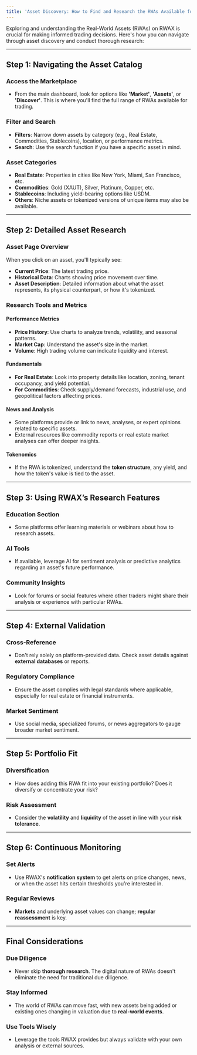 ```yaml
---
title: 'Asset Discovery: How to Find and Research the RWAs Available for Trading  '
---
```


Exploring and understanding the Real-World Assets (RWAs) on RWAX is crucial for making informed trading decisions. Here's how you can navigate through asset discovery and conduct thorough research:

---

## Step 1: Navigating the Asset Catalog

### Access the Marketplace
- From the main dashboard, look for options like **'Market'**, **'Assets'**, or **'Discover'**. This is where you'll find the full range of RWAs available for trading.

### Filter and Search
- **Filters**: Narrow down assets by category (e.g., Real Estate, Commodities, Stablecoins), location, or performance metrics.
- **Search**: Use the search function if you have a specific asset in mind.

### Asset Categories
- **Real Estate**: Properties in cities like New York, Miami, San Francisco, etc.
- **Commodities**: Gold (XAUT), Silver, Platinum, Copper, etc.
- **Stablecoins**: Including yield-bearing options like USDM.
- **Others**: Niche assets or tokenized versions of unique items may also be available.

---

## Step 2: Detailed Asset Research

### Asset Page Overview
When you click on an asset, you'll typically see:
- **Current Price**: The latest trading price.
- **Historical Data**: Charts showing price movement over time.
- **Asset Description**: Detailed information about what the asset represents, its physical counterpart, or how it's tokenized.

### Research Tools and Metrics
#### Performance Metrics
- **Price History**: Use charts to analyze trends, volatility, and seasonal patterns.
- **Market Cap**: Understand the asset's size in the market.
- **Volume**: High trading volume can indicate liquidity and interest.

#### Fundamentals
- **For Real Estate**: Look into property details like location, zoning, tenant occupancy, and yield potential.
- **For Commodities**: Check supply/demand forecasts, industrial use, and geopolitical factors affecting prices.

#### News and Analysis
- Some platforms provide or link to news, analyses, or expert opinions related to specific assets.
- External resources like commodity reports or real estate market analyses can offer deeper insights.

#### Tokenomics
- If the RWA is tokenized, understand the **token structure**, any yield, and how the token's value is tied to the asset.

---

## Step 3: Using RWAX’s Research Features

### Education Section
- Some platforms offer learning materials or webinars about how to research assets.

### AI Tools
- If available, leverage AI for sentiment analysis or predictive analytics regarding an asset's future performance.

### Community Insights
- Look for forums or social features where other traders might share their analysis or experience with particular RWAs.

---

## Step 4: External Validation

### Cross-Reference
- Don't rely solely on platform-provided data. Check asset details against **external databases** or reports.

### Regulatory Compliance
- Ensure the asset complies with legal standards where applicable, especially for real estate or financial instruments.

### Market Sentiment
- Use social media, specialized forums, or news aggregators to gauge broader market sentiment.

---

## Step 5: Portfolio Fit

### Diversification
- How does adding this RWA fit into your existing portfolio? Does it diversify or concentrate your risk?

### Risk Assessment
- Consider the **volatility** and **liquidity** of the asset in line with your **risk tolerance**.

---

## Step 6: Continuous Monitoring

### Set Alerts
- Use RWAX's **notification system** to get alerts on price changes, news, or when the asset hits certain thresholds you're interested in.

### Regular Reviews
- **Markets** and underlying asset values can change; **regular reassessment** is key.

---

## Final Considerations

### Due Diligence
- Never skip **thorough research**. The digital nature of RWAs doesn't eliminate the need for traditional due diligence.

### Stay Informed
- The world of RWAs can move fast, with new assets being added or existing ones changing in valuation due to **real-world events**.

### Use Tools Wisely
- Leverage the tools RWAX provides but always validate with your own analysis or external sources.
